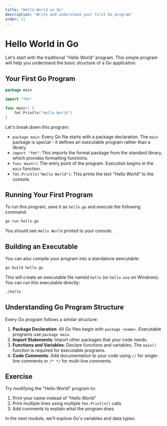 ```yaml
---
title: "Hello World in Go"
description: "Write and understand your first Go program"
order: 11
---
```



# Hello World in Go

Let's start with the traditional "Hello World" program. This simple program will help you understand the basic structure of a Go application.

## Your First Go Program

```go
package main

import "fmt"

func main() {
    fmt.Println("Hello World")
}
```

Let's break down this program:

- `package main`: Every Go file starts with a package declaration. The `main` package is special - it defines an executable program rather than a library.
- `import "fmt"`: This imports the format package from the standard library, which provides formatting functions.
- `func main()`: The entry point of the program. Execution begins in the `main` function.
- `fmt.Println("Hello World")`: This prints the text "Hello World" to the console.

## Running Your First Program

To run this program, save it as `hello.go` and execute the following command:

```bash
go run hello.go
```

You should see `Hello World` printed to your console.

## Building an Executable

You can also compile your program into a standalone executable:

```bash
go build hello.go
```

This will create an executable file named `hello` (or `hello.exe` on Windows). You can run this executable directly:

```bash
./hello
```

## Understanding Go Program Structure

Every Go program follows a similar structure:

1. **Package Declaration**: All Go files begin with `package <name>`. Executable programs use `package main`.
2. **Import Statements**: Import other packages that your code needs.
3. **Functions and Variables**: Declare functions and variables. The `main()` function is required for executable programs.
4. **Code Comments**: Add documentation to your code using `//` for single-line comments or `/* */` for multi-line comments.

## Exercise

Try modifying the "Hello World" program to:

1. Print your name instead of "Hello World"
2. Print multiple lines using multiple `fmt.Println()` calls
3. Add comments to explain what the program does

In the next module, we'll explore Go's variables and data types. 
